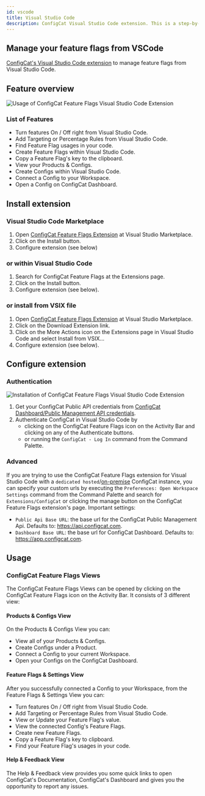 ```yaml
---
id: vscode
title: Visual Studio Code
description: ConfigCat Visual Studio Code extension. This is a step-by-step guide on how to use the ConfigCat Visual Studio Code extension to manage feature flags in your project.
---
```


## Manage your feature flags from VSCode

<a href="https://marketplace.visualstudio.com/items?itemName=ConfigCat.configcat-feature-flags" target="_blank">ConfigCat's Visual Studio Code extension</a> to manage feature flags from Visual Studio Code.

## Feature overview

<img src="/docs/assets/vscode/usage.gif" className="zoomable" alt="Usage of ConfigCat Feature Flags Visual Studio Code Extension" />

### List of Features

- Turn features On / Off right from Visual Studio Code.
- Add Targeting or Percentage Rules from Visual Studio Code.
- Find Feature Flag usages in your code.
- Create Feature Flags within Visual Studio Code.
- Copy a Feature Flag's key to the clipboard.
- View your Products & Configs.
- Create Configs within Visual Studio Code.
- Connect a Config to your Workspace.
- Open a Config on ConfigCat Dashboard.

## Install extension

### Visual Studio Code Marketplace

1. Open [ConfigCat Feature Flags Extension](https://marketplace.visualstudio.com/items?itemName=ConfigCat.configcat-feature-flags) at Visual Studio Marketplace.
1. Click on the Install button.
1. Configure extension (see below)

### or within Visual Studio Code

1. Search for ConfigCat Feature Flags at the Extensions page.
1. Click on the Install button.
1. Configure extension (see below).

### or install from VSIX file

1. Open [ConfigCat Feature Flags Extension](https://marketplace.visualstudio.com/items?itemName=ConfigCat.configcat-feature-flags) at Visual Studio Marketplace.
1. Click on the Download Extension link.
1. Click on the More Actions icon on the Extensions page in Visual Studio Code and select Install from VSIX...
1. Configure extension (see below).

## Configure extension

### Authentication

<img src="/docs/assets/vscode/auth.gif" className="zoomable" alt="Installation of ConfigCat Feature Flags Visual Studio Code Extension" />

1. Get your ConfigCat Public API credentials from [ConfigCat Dashboard/Public Management API credentials](https://app.configcat.com/my-account/public-api-credentials).
1. Authenticate ConfigCat in Visual Studio Code by
   - clicking on the ConfigCat Feature Flags icon on the Activity Bar and clicking on any of the Authenticate buttons.
   - or running the `ConfigCat - Log In` command from the Command Palette.

### Advanced

If you are trying to use the ConfigCat Feature Flags extension for Visual Studio Code with a `dedicated hosted`/[on-premise](https://configcat.com/on-premise/) ConfigCat instance, you can specify your custom urls by executing the `Preferences: Open Workspace Settings` command from the Command Palette and search for `Extensions/ConfigCat` or clicking the manage button on the ConfigCat Feature Flags extension's page. Important settings:

- `Public Api Base URL`: the base url for the ConfigCat Public Management Api. Defaults to: https://api.configcat.com.
- `Dashboard Base URL`: the base url for ConfigCat Dashboard. Defaults to: https://app.configcat.com.

## Usage

### ConfigCat Feature Flags Views

The ConfigCat Feature Flags Views can be opened by clicking on the ConfigCat Feature Flags icon on the Activity Bar. It consists of 3 different view:

#### Products & Configs View

On the Products & Configs View you can:

- View all of your Products & Configs.
- Create Configs under a Product.
- Connect a Config to your current Workspace.
- Open your Configs on the ConfigCat Dashboard.

#### Feature Flags & Settings View

After you successfully connected a Config to your Workspace, from the Feature Flags & Settings View you can:

- Turn features On / Off right from Visual Studio Code.
- Add Targeting or Percentage Rules from Visual Studio Code.
- View or Update your Feature Flag's value.
- View the connected Config's Feature Flags.
- Create new Feature Flags.
- Copy a Feature Flag's key to clipboard.
- Find your Feature Flag's usages in your code.

#### Help & Feedback View

The Help & Feedback view provides you some quick links to open ConfigCat's Documentation, ConfigCat's Dashboard and gives you the opportunity to report any issues.
